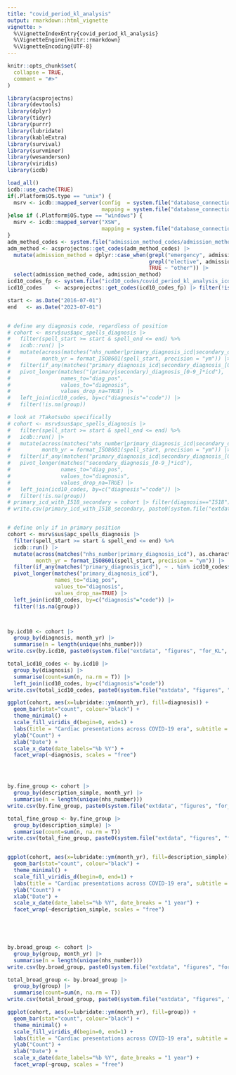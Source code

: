 ```yaml
---
title: "covid_period_kl_analysis"
output: rmarkdown::html_vignette
vignette: >
  %\VignetteIndexEntry{covid_period_kl_analysis}
  %\VignetteEngine{knitr::rmarkdown}
  %\VignetteEncoding{UTF-8}
---
```


```r
knitr::opts_chunk$set(
  collapse = TRUE,
  comment = "#>"
)
```

```r
library(acsprojectns)
library(devtools)
library(dplyr)
library(tidyr)
library(purrr)
library(lubridate)
library(kableExtra)
library(survival)
library(survminer)
library(wesanderson)
library(viridis)
library(icdb)

load_all()
icdb::use_cache(TRUE)
if(.Platform$OS.type == "unix") {
  msrv <- icdb::mapped_server(config  = system.file("database_connections", "home", "mysql.yaml", package="acsprojectns"),
                              mapping = system.file("database_connections", "home", "mapping.yaml", package="acsprojectns"))
}else if (.Platform$OS.type == "windows") {
  msrv <- icdb::mapped_server("XSW",
                              mapping = system.file("database_connections", "work", "mapping.yaml", package="acsprojectns"))
}
adm_method_codes <- system.file("admission_method_codes/admission_method_codes.csv", package="acsprojectns")
adm_method <- acsprojectns::get_codes(adm_method_codes) |>
  mutate(admission_method = dplyr::case_when(grepl("emergency", admission_method_description) ~ "emergency",
                                             grepl("elective", admission_method_description) ~ "elective",
                                             TRUE ~ "other")) |>
  select(admission_method_code, admission_method)
icd10_codes_fp <- system.file("icd10_codes/covid_period_kl_analysis_icd10_codes.csv", package="acsprojectns")
icd10_codes    <- acsprojectns::get_codes(icd10_codes_fp) |> filter(!is.na(code))
```

```r
start <- as.Date("2016-07-01") 
end   <- as.Date("2023-07-01") 


# define any diagnosis code, regardless of position
# cohort <- msrv$sus$apc_spells_diagnosis |>
#   filter(spell_start >= start & spell_end <= end) %>%
#   icdb::run() |>
#   mutate(across(matches("nhs_number|primary_diagnosis_icd|secondary_diagnosis_[0-9]+_icd"), as.character), 
#          month_yr = format_ISO8601(spell_start, precision = "ym")) |>
#   filter(if_any(matches("primary_diagnosis_icd|secondary_diagnosis_[0-9]+_icd"), ~ . %in% icd10_codes$code)) |>
#   pivot_longer(matches("(primary|secondary)_diagnosis_[0-9_]*icd"), 
#                names_to="diag_pos", 
#                values_to="diagnosis", 
#                values_drop_na=TRUE) |>
#   left_join(icd10_codes, by=c("diagnosis"="code")) |>
#   filter(!is.na(group))

# look at ?Takotsubo specifically
# cohort <- msrv$sus$apc_spells_diagnosis |>
#   filter(spell_start >= start & spell_end <= end) %>%
#   icdb::run() |>
#   mutate(across(matches("nhs_number|primary_diagnosis_icd|secondary_diagnosis_[0-9]+_icd"), as.character),
#          month_yr = format_ISO8601(spell_start, precision = "ym")) |>
#   filter(if_any(matches("primary_diagnosis_icd|secondary_diagnosis_[0-9]+_icd"), ~ . %in% icd10_codes$code)) |>
#   pivot_longer(matches("secondary_diagnosis_[0-9_]*icd"),
#                names_to="diag_pos",
#                values_to="diagnosis",
#                values_drop_na=TRUE) |>
#   left_join(icd10_codes, by=c("diagnosis"="code")) |>
#   filter(!is.na(group))
# primary_icd_with_I518_secondary = cohort |> filter(diagnosis=="I518") |> group_by(primary_diagnosis_icd) |> summarise(n=n()) |> arrange(desc(n)) |> left_join(icd10_codes, by=c("primary_diagnosis_icd"="code"))
# write.csv(primary_icd_with_I518_secondary, paste0(system.file("extdata", "figures", "for_KL", package="acsprojectns"), "/", "primary_icd_code_counts_when_I518_is_a_secondary_code_jul16_jul23.csv"), row.names=FALSE)


# define only if in primary position
cohort <- msrv$sus$apc_spells_diagnosis |>
  filter(spell_start >= start & spell_end <= end) %>%
  icdb::run() |>
  mutate(across(matches("nhs_number|primary_diagnosis_icd"), as.character),
         month_yr = format_ISO8601(spell_start, precision = "ym")) |>
  filter(if_any(matches("primary_diagnosis_icd"), ~ . %in% icd10_codes$code)) |>
  pivot_longer(matches("primary_diagnosis_icd"),
               names_to="diag_pos",
               values_to="diagnosis",
               values_drop_na=TRUE) |>
  left_join(icd10_codes, by=c("diagnosis"="code")) |>
  filter(!is.na(group))



by.icd10 <- cohort |> 
  group_by(diagnosis, month_yr) |>
  summarise(n = length(unique(nhs_number)))
write.csv(by.icd10, paste0(system.file("extdata", "figures", "for_KL", package="acsprojectns"), "/", "counts_by_icd10.csv"), row.names=FALSE)

total_icd10_codes <- by.icd10 |> 
  group_by(diagnosis) |> 
  summarise(count=sum(n, na.rm = T)) |> 
  left_join(icd10_codes, by=c("diagnosis"="code"))
write.csv(total_icd10_codes, paste0(system.file("extdata", "figures", "for_KL", package="acsprojectns"), "/", "counts_total_icd10_jul16_jul23.csv"), row.names=FALSE)

ggplot(cohort, aes(x=lubridate::ym(month_yr), fill=diagnosis)) +
  geom_bar(stat="count", colour="black") +
  theme_minimal() +
  scale_fill_viridis_d(begin=0, end=1) +
  labs(title = "Cardiac presentations across COVID-19 era", subtitle = "July 2016 - July 2023", fill = "" ) +
  ylab("Count") +
  xlab("Date") +
  scale_x_date(date_labels="%b %Y") + 
  facet_wrap(~diagnosis, scales = "free")




by.fine_group <- cohort |> 
  group_by(description_simple, month_yr) |>
  summarise(n = length(unique(nhs_number)))
write.csv(by.fine_group, paste0(system.file("extdata", "figures", "for_KL", package="acsprojectns"), "/", "counts_by_fine_group.csv"), row.names=FALSE)

total_fine_group <- by.fine_group |> 
  group_by(description_simple) |> 
  summarise(count=sum(n, na.rm = T))
write.csv(total_fine_group, paste0(system.file("extdata", "figures", "for_KL", package="acsprojectns"), "/", "counts_total_fine_group_jul16_jul23.csv"),row.names=FALSE)


ggplot(cohort, aes(x=lubridate::ym(month_yr), fill=description_simple)) +
  geom_bar(stat="count", colour="black") +
  theme_minimal() +
  scale_fill_viridis_d(begin=0, end=1) +
  labs(title = "Cardiac presentations across COVID-19 era", subtitle = "July 2016 - July 2023", fill = "" ) +
  ylab("Count") +
  xlab("Date") +
  scale_x_date(date_labels="%b %Y", date_breaks = "1 year") + 
  facet_wrap(~description_simple, scales = "free")
 




by.broad_group <- cohort |> 
  group_by(group, month_yr) |>
  summarise(n = length(unique(nhs_number)))
write.csv(by.broad_group, paste0(system.file("extdata", "figures", "for_KL", package="acsprojectns"), "/", "counts_by_broad_group.csv"), row.names=FALSE)

total_broad_group <- by.broad_group |> 
  group_by(group) |> 
  summarise(count=sum(n, na.rm = T))
write.csv(total_broad_group, paste0(system.file("extdata", "figures", "for_KL", package="acsprojectns"), "/", "counts_total_broad_group_jul16_jul23.csv"),row.names=FALSE)

ggplot(cohort, aes(x=lubridate::ym(month_yr), fill=group)) +
  geom_bar(stat="count", colour="black") +
  theme_minimal() +
  scale_fill_viridis_d(begin=0, end=1) +
  labs(title = "Cardiac presentations across COVID-19 era", subtitle = "July 2016 - July 2023", fill = "" ) +
  ylab("Count") +
  xlab("Date") +
  scale_x_date(date_labels="%b %Y", date_breaks = "1 year") + 
  facet_wrap(~group, scales = "free")




```
